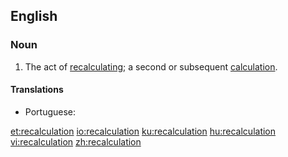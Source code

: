 ==English==
===Noun===
{{en-noun}}
# The act of [[recalculate|recalculating]]; a second or subsequent [[calculation]].

====Translations====
{{trans-top|act of recalculating}}
* Portuguese: {{t|pt|recálculo|m}}
{{trans-mid}}
{{trans-bottom}}

[[et:recalculation]]
[[io:recalculation]]
[[ku:recalculation]]
[[hu:recalculation]]
[[vi:recalculation]]
[[zh:recalculation]]